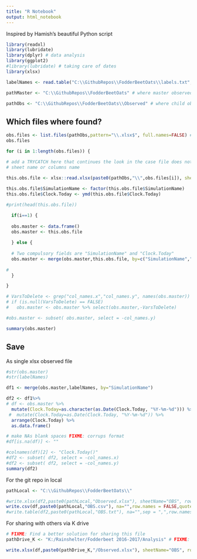 ```yaml
---
title: "R Notebook"
output: html_notebook
---
```


Inspired by Hamish's beautiful Python script

```r
library(readxl)
library(lubridate)
library(dplyr) # data analysis
library(ggplot2)
#library(lubridate) # taking care of dates
library(xlsx)

```

```r

labelNames <- read.table("C:\\GithubRepos\\FodderBeetOats\\labels.txt", header=TRUE)

pathMaster <- "C:\\GithubRepos\\FodderBeetOats" # where master observed data stays

pathObs <- "C:\\GithubRepos\\FodderBeetOats\\Observed" # where child observed data stays
```

## Which files where found?
```r
obs.files <- list.files(pathObs,pattern="\\.xlsx$", full.names=FALSE) # if true gets path
obs.files
```


```r

for (i in 1:length(obs.files)) {

# add a TRYCATCH here that continues the look in the case file does not comply with 
# sheet name or columns name
  
this.obs.file <- xlsx::read.xlsx(paste0(pathObs,"\\",obs.files[i]), sheetName = "OBS")  

this.obs.file$SimulationName <- factor(this.obs.file$SimulationName)
this.obs.file$Clock.Today <- ymd(this.obs.file$Clock.Today)

#print(head(this.obs.file))

  if(i==1) {
  
  obs.master <- data.frame()
  obs.master <- this.obs.file
  
  } else {
  
  # Two compulsory fields are "SimulationName" and "Clock.Today"
  obs.master <- merge(obs.master,this.obs.file, by=c("SimulationName","Clock.Today"), all=TRUE)
 
#
  }

}

# VarsToDelete <- grep("col_names.x","col_names.y", names(obs.master)) # find output variables
# if (is.null(VarsToDelete) == FALSE)
#   obs.master <- obs.master %>% select(obs.master,-VarsToDelete)

#obs.master <- subset( obs.master, select = -col_names.y)

summary(obs.master)
```
## Save

As single xlsx observed file

```r

#str(obs.master)
#str(labelNames)

df1 <- merge(obs.master,labelNames, by="SimulationName")

df2 <- df1%>%
# df <- obs.master %>%
  mutate(Clock.Today=as.character(as.Date(Clock.Today, "%Y-%m-%d"))) %>%
 #  mutate(Clock.Today=as.Date(Clock.Today, "%Y-%m-%d")) %>%
  arrange(Clock.Today) %>%
  as.data.frame() 

# make NAs blank spaces FIXME: corrups format
#df[is.na(df)] <- ""

#colnames(df)[2] <- "Clock.Today()"
#df2 <- subset( df2, select = -col_names.x)
#df2 <- subset( df2, select = -col_names.y)
summary(df2)
```
For the git repo in local
```r
pathLocal <- "C:\\GithubRepos\\FodderBeetOats\\"  

#write.xlsx(df2,paste0(pathLocal,"Observed.xlsx"), sheetName="OBS", row.names = FALSE, showNA=FALSE) 
write.csv(df,paste0(pathLocal,"OBS.csv"), na="",row.names = FALSE,quote = FALSE)
#write.table(df2,paste0(pathLocal,"OBS.txt"), na="",sep = ",",row.names = FALSE,quote = FALSE)
```

For sharing with others via K drive
```r
# FIXME: Find a better solution for sharing this file
pathDrive_K <- "K:/Rainshelter/Fodderbeet 2016-2017/Analysis" # FIXME: Send to powerPlant or need to run APSIM-X there?

write.xlsx(df,paste0(pathDrive_K,"/Observed.xlsx"), sheetName="OBS", row.names = FALSE, showNA=FALSE)
```

